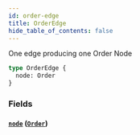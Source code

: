 ```yaml
---
id: order-edge
title: OrderEdge
hide_table_of_contents: false
---
```



One edge producing one Order Node

```graphql
type OrderEdge {
  node: Order
}
```


### Fields

#### [`node`](#) ([`Order`](/demand/api/graphql-admin/reference/objects/order))






